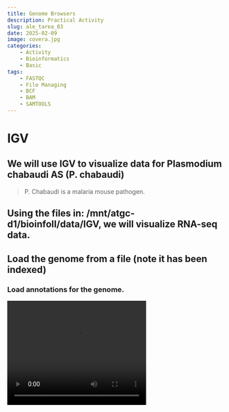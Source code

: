```yaml
---
title: Genome Browsers
description: Practical Activity
slug: ale_tarea_03
date: 2025-02-09 
image: covera.jpg
categories:
    - Activity
    - Bioinformatics
    - Basic
tags:
    - FASTQC
    - File Managing
    - BCF
    - BAM
    - SAMTOOLS
---
```


<meta http-equiv="Content-Security-Policy" content="{{ .Site.Params.contentSecurityPolicy }}">

# IGV

## We will use IGV to visualize data for Plasmodium chabaudi AS (P. chabaudi)

> P. Chabaudi is a malaria mouse pathogen.

## Using the files in: /mnt/atgc-d1/bioinfoII/data/IGV, we will visualize RNA-seq data.

## Load the genome from a file (note it has been indexed)

### Load annotations for the genome.

<video width="320" height="240" controls>

<source src="https://data.cyverse.org/dav-anon/iplant/home/3lconejo/video1.mp4" type="video/mp4">

Your browser does not support the video tag. </video>

### Which one is the annotation file?

**Suazo**: The annotation files are the ones with the extension .gff3 which stands for General Feature Format version 3.

### What is this format describing?

**Suazo**: The ggf3 format is a tab-delimited file that describes the features of a genome, such as DNA, RNA and protein sequences. It is a standard format for genome annotation.

## What is the browser displaying?

**Suazo**: The browser is displaying information about the annotations of genes, transcriptions and exons.

## What happens if you zoom in or out?

**Suazo**: When you zoom in, the browser displays more detailed information about the annotations such as nucleotides. When you zoom out, the browser displays less detailed information.

## Load an alignment file for an RNA-seq experiment MT1 and MT2

## Is the data in the correct format?

**Suazo**: No, the format provided is in FASTQ format, which is not compatible with IGV. We need to convert it to BAM format.

## What kind of data do you need?

> This is RNA-seq data so we need special aligners to take into account isoforms.

**Suazo**: We need to align the data to the genome. **Sofia**: For that reason, we need data in the form of bam and their index, bam.bai.

## We will use HISAT2 to map the RNA-Seq reads from our samples to the reference genome. HISAT2 is a fast and sensitive splice-aware aligner.

## We need to index the genome

```bash
hisat2-build PccAS_v3_genome.fa PccAS_v3_hisat2.idx
```

## Now we can align

```bash
hisat2 --max-intronlen 10000 -x PccAS_v3_hisat2.idx -1 MT1_1.fastq -2 MT1_2.fastq -S MT1.sam
```

## We need to convert the sam to bam and sort the file... We also need an index so IGV can access the data quickly.

```bash
# We align the Pair Ended reads

hisat2 --max-intronlen 10000 -x PccAS_v3_hisat2.idx -1 MT1_1.fastq -2 MT1_2.fastq -S MT1.sam

hisat2 --max-intronlen 10000 -x PccAS_v3_hisat2.idx -1 MT2_1.fastq -2 MT2_2.fastq -S MT2.sam


# We convert the SAM files to BAM files

samtools view MT1.sam -O BAM -o MT1.bam
 
samtools view MT2.sam -O BAM -o MT2.bam

# We sort the BAM files

samtools sort MT1.bam -o MT1.sorted.bam

samtools sort MT2.bam -o MT2.sorted.bam

# We index the BAM files

samtools index MT1.sorted.bam

samtools index MT2.sorted.bam

```

**Ferro**: \## We should do the same for sample MT2

## Now we can load the BAM files to IGV... Remember you need the index

### What do you see?, explore the genome.

We observe that at the top of the reads they tell us the coverage of each coding sequence and the coverage can help us infer which exons are more expressed among all the exons in the sample. We can see that the reads are cut very precisely and between each set of reads of each exon there is a GAP or a space, this is due to the prediction of the splicing junctions and that the reads are cut, which is what IGV does to be able to map the reads in the reference genome. Also with this, IGV represents the splicing junctions as a red or blue curve.

Ref:<https://www.youtube.com/watch?v=awGN-rpLYas> <https://igv.org/doc/desktop/#UserGuide>

![](images/clipboard-320555205.png)

### Visualize loci: PCHAS_0505200 and PCHAS_1409500

```bash
[sgamino@compute-00-11 IGV]$ grep "PCHAS_0505200" PccAS_v3.gff3
PccAS_05_v3	DEFAULT	gene	202496	203599	.	-	.	ID=PCHAS_0505200
PccAS_05_v3	DEFAULT	mRNA	202496	203599	.	-	.	ID=PCHAS_0505200.1;Parent=PCHAS_0505200
PccAS_05_v3	DEFAULT	CDS	202496	202583	.	-	1	ID=PCHAS_0505200.1:exon:2216;Parent=PCHAS_0505200.1
PccAS_05_v3	DEFAULT	CDS	202719	202869	.	-	2	ID=PCHAS_0505200.1:exon:2217;Parent=PCHAS_0505200.1
PccAS_05_v3	DEFAULT	CDS	202994	203081	.	-	0	ID=PCHAS_0505200.1:exon:2218;Parent=PCHAS_0505200.1
PccAS_05_v3	DEFAULT	CDS	203199	203269	.	-	2	ID=PCHAS_0505200.1:exon:2219;Parent=PCHAS_0505200.1
PccAS_05_v3	DEFAULT	CDS	203452	203599	.	-	0	ID=PCHAS_0505200.1:exon:2220;Parent=PCHAS_0505200.1

[sgamino@compute-00-11 IGV]$ grep "PCHAS_1409500" PccAS_v3.gff3
PccAS_14_v3     DEFAULT gene    377689  378830  .       +       .       ID=PCHAS_1409500
PccAS_14_v3     DEFAULT mRNA    377689  378830  .       +       .       ID=PCHAS_1409500.1;Parent=PCHAS_1409500
PccAS_14_v3     DEFAULT CDS     377689  377868  .       +       0       ID=PCHAS_1409500.1:exon:12588;Parent=PCHAS_1409500.1
PccAS_14_v3     DEFAULT CDS     378016  378165  .       +       0       ID=PCHAS_1409500.1:exon:12589;Parent=PCHAS_1409500.1
PccAS_14_v3     DEFAULT CDS     378669  378830  .       +       0       ID=PCHAS_1409500.1:exon:12590;Parent=PCHAS_1409500.1
```

This way, we can know the position of these loci.

**Ferro**: \### What do you see?

First, let's remember what the mRNA maturation process is: The result of the DNA transcription process is an RNA molecule called pre-mRNA, this molecule is characterized by containing introns and exons. The premature RNA molecule enters a process called spicing where the spliceosome removes the introns and only leaves the coding sequences (CD). Then the regions where the spliceosome cuts are called splicing junctions, which are the regions where the exons are joined and thus we obtain the mature mRNA ready to begin the translation process. Now when we get the mRNA sequencing reads at the time of aligning them with the reference genome, but the problem is that some reads do not map to the reference genome, therefore to align what is done is that IGV predicts the splicing junctions and cuts the reads and aligns them with the coding sequences (CD), and with this the more coverage the different exons have, we can observe which exons are being expressed. Also IGV when predicting the splice junctions, represents the jumps between exons as arcs. If the arcs are red, it represents the splicing junctions of the positive strand, while the blue arcs represent the splicing junctions of the negative strand. The thickness and height of these curves are determined by the amount of reads you have in a given junction.

In our sample, we can see that the PCHAS_0505200 loci has 5 coding sequences and each of them has a good coverage, and the coding sequences are of different sizes. All the representations of the splicing junctions are from the negative strand, since it is colored blue. On the other hand, the PCHAS_1409500 loci only has 3 coding sequences, we can see that the curves that represent the junctions are red, this indicates that these arcs are splicing junctions from the positive strand. In both samples we can also see at the top that it tells us how many coverages each exon has, in our sample, it tells us that there are high coverages in each coding sequence that the loci has.

Ref:<https://www.youtube.com/watch?v=awGN-rpLYas> <https://igv.org/doc/desktop/#UserGuide>

### Can you export the figure?

Yes, IGV allows you to export the image of what you are working on. To be able to extract the image you must first center what you want to show, then at the top of the tool there are several options including "File" and there are two formats in which you can extract the image, such as a png image or an SVG image, you select the format you want and it will export the image to your files. We extract the images in png.

![](igv_snapshot_PCHAS_0505200.png)

![](igv_snapshot_PCHAS_1409500.png)

# IGV Mouse

## Using IGV try to visualize the data for mouse ChIP-seq you generated. Is a liver data set, can you point to an interesting loci?

No, because when we aligned the RNA-seq sequences from the loci after trimming, we remained with around 400k reads with adequate quality. This amount of reads is neglible, so any assesment is almost impossible to do. For example, this is the kind of information we get from a loci:

![](images/clipboard-2848686320.png)

## Use UCSC Genome Browser

## How can you upload the data?

### Bam

### Bigwig

#### What is BigWig?

**Sofia**: BigWig (bw) is a type of format useful to display information on genome browsers visualizers, as it does not needs to charge all reads, but only those in the region displayed, called "sparse". BigWig files contain information of aligned reads for each sparse.

It is an indexed file and the info is saved in a server external to the genome browser.

BigWig files are created from wiggle (wig) type files using the program wigToBigWig, but we can also use bamCoverage or bamCompare to transform bam files to bigwig files.

#### Create a BigWig using deepTools

```bash
[sgamino@chromatin deepTools]$ bamCoverage -b .TRIM_minlen36_mus_musculus_CEBPA_liver_ERR005132_SORTED.bam -o TRIM_minlen36_mus_musculus_CEBPA_liver_ERR005132_SORTED.bw

```

> You might need to try <https://de.cyverse.org/> or any server could work.

## Can you contextualize your results to other available data sets?

::: {#adobe-dc-view}
:::

```{=html}
<script src="https://acrobatservices.adobe.com/view-sdk/viewer.js"></script>
```

<div>

</div>

```{=html}
<script type="text/javascript">
  document.addEventListener("adobe_dc_view_sdk.ready", function() {
    var adobeDCView = new AdobeDC.View({
      clientId: "c57675621c8d42c1943b44c8a1f0b0ff", // Reemplaza con tu clientId de Adobe
      divId: "adobe-dc-view"
    });
    adobeDCView.previewFile(
      {
        content: {
          location: {
            url: "https://data.cyverse.org/dav-anon/iplant/home/3lconejo/USCS.pdf", // Ruta al PDF subido
          },
        },
        metaData: { fileName: "example.pdf" },
      },
      { embedMode: "IN_LINE" }
    );
  });
</script>
```

**Sofia**: Yes we can. In the UCSC genome browser we can compare in real time our results to those obtained in a variety of experiments and projects like the ENCODE project. For example, we can know the results of CHIPseq alignment of many types of proteins, and then compare with our own CHIP seq experiments to see if they are congruent to the known literature.
